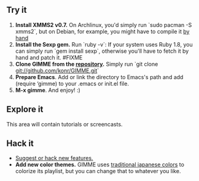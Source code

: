{{Client| name=GIMME| author=Konrad Scorciapino| website=http://www.github.com/konr/GIMME| version=v1| devlanguage=Emacs Lisp| ui=Emacs| screenshots=[http://i.imgur.com/ToZ7z.png playlist-view]| description=GIMME, which stands for ''GIMME Interesting Music in My Emacs'', is a well-rounded XMMS2 interface for GNU Emacs that provides a minimalistic and intuitive user experience through searches, powered by collection operations.}}

== Try it ==
# '''Install XMMS2 v0.7.''' On Archlinux, you'd simply run `sudo pacman -S xmms2`, but on Debian, for example, you might have to compile it [[Install_instructions|by hand]]
# '''Install the Sexp gem.''' Run `ruby -v`: If your system uses Ruby 1.8, you can simply run `gem install sexp`, otherwise you'll have to fetch it by hand and patch it. #FIXME
# '''Clone GIMME from the [http://github.com/konr/GIMME repository].''' Simply run `git clone git://github.com/konr/GIMME.git`
# '''Prepare Emacs'''. Add or link the directory to Emacs's path and add (require ‘gimme) to your .emacs or init.el file.
# '''M-x gimme'''. And enjoy! :)

== Explore it ==
This area will contain tutorials or screencasts.

== Hack it ==
* [https://gimmeinterestingmusicinmyemacs.uservoice.com/forums/111021-general Suggest or hack new features.]
* '''Add new color themes.''' GIMME uses [http://en.wikipedia.org/wiki/Traditional_colors_of_Japan traditional japanese colors] to colorize its playlist, but you can change that to whatever you like.